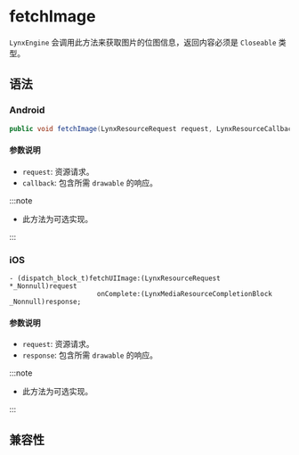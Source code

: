 # fetchImage

`LynxEngine` 会调用此方法来获取图片的位图信息，返回内容必须是 `Closeable` 类型。

## 语法

### Android

```java
public void fetchImage(LynxResourceRequest request, LynxResourceCallback< Closeable > callback);
```

#### 参数说明

- `request`: 资源请求。
- `callback`: 包含所需 `drawable` 的响应。

:::note

- 此方法为可选实现。

:::

### iOS

```objc
- (dispatch_block_t)fetchUIImage:(LynxResourceRequest *_Nonnull)request
                      onComplete:(LynxMediaResourceCompletionBlock _Nonnull)response;
```

#### 参数说明

- `request`: 资源请求。
- `response`: 包含所需 `drawable` 的响应。

:::note

- 此方法为可选实现。

:::

## 兼容性


<LegacyCompatTable metadata="lynx-native-api/lynx-media-resource-fetcher/fetch-image" />
